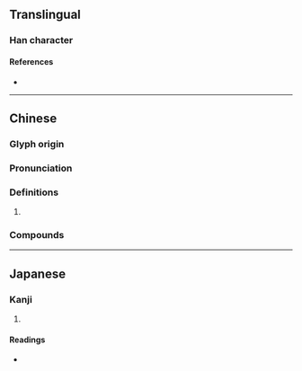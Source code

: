 {{character info}}
==Translingual==

===Han character===
{{Han char|rn=46|rad=山|as=05|sn=8|four=22621|canj=UMNR|ids=⿱山可}}

====References====
* {{Han ref|kx=0309.020|dkj=07968|dj=0608.290|hdz=10765.200|uh=5CA2|ud=23714|bh=CC65|bd=52325}}

----

==Chinese==
{{zh-forms}}

===Glyph origin===
{{Han etym}}
{{Han compound|山|可|c1=s|c2=p|t1=mountain|ls=psc}} 

===Pronunciation===
{{zh-pron
|m=kě
|m-s=
|c=ho2
|c-t=
|g=
|h=pfs=
|j=
|md=
|mn=
|mn-t=
|w=
|x=
|mc=y
|oc=y
|cat=a,pn
}}

===Definitions===
{{zh-hanzi}}

# {{zh-used2|c}}

===Compounds===
{{zh-der|岢嵐|岢峻|岢峨}}

----

==Japanese==

===Kanji===

{{ja-kanji|grade=|rs=山05}}

# {{rfdef|ja|sort=山05}}

====Readings====
* {{ja-readings
|on=か
}}